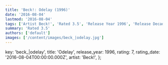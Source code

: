 ```yaml
---
title: 'Beck!: Odelay (1996)'
date: '2016-08-04'
lastmod: '2016-08-04'
tags: ['Artist Beck!', 'Rated 3.5', 'Release Year 1996', 'Release Decade 1990']
summary: 'Rated 3.5'
authors: ['default']
images: ['/content/images/beck_|odelay.jpg']
---
```


  key: 'beck_|odelay',
  title: 'Odelay',
  release_year: 1996,
  rating: 7,
  rating_date: '2016-08-04T00:00:00.000Z',
  artist: 'Beck!',
};

<MusicRating data={data} />

